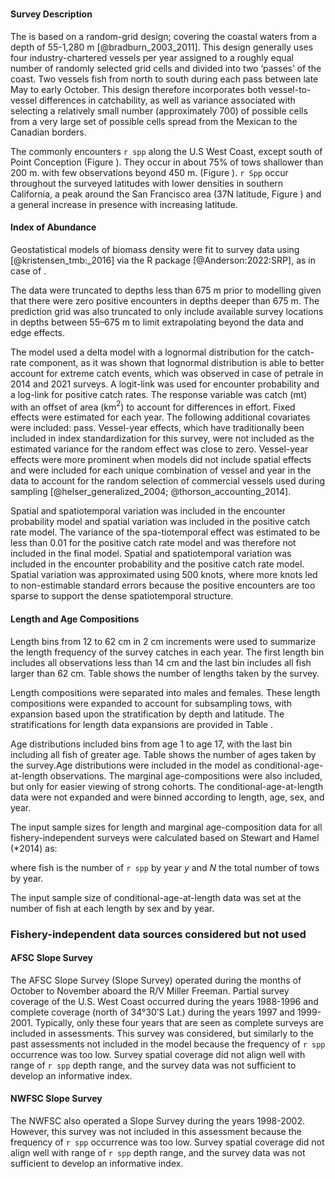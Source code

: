 ### \acrlong{s-wcgbt}


#### Survey Description

The \Gls{s-wcgbt} is based on a random-grid design;
covering the coastal waters from a depth of 55-1,280 m [@bradburn_2003_2011].
This design generally uses four industry-chartered vessels per year assigned to a roughly equal number of randomly selected grid cells and divided into two 'passes' of the coast.
Two vessels fish from north to south during each pass between late May to early October.
This design therefore incorporates both vessel-to-vessel differences in catchability, as well as variance associated with selecting a relatively small number (approximately 700) of possible cells from a very large set of possible cells spread from the Mexican to the Canadian borders.

The \Gls{s-wcgbt} commonly encounters `r spp` along the U.S West Coast, except south of Point Conception (Figure \ref{fig:survey-density}). They occur in about 75\% of tows shallower than 200 m. with few observations beyond 450 m. (Figure \ref{fig:presence-absence-by-depth}). `r Spp` occur throughout the surveyed latitudes with lower densities in southern California, a peak around the San Francisco area (37\textdegree N latitude, Figure \ref{fig:presence-absence-by-latitude}) and a general increase in presence with increasing latitude.

#### Index of Abundance

Geostatistical models of biomass density were fit to survey data using \gls{tmb} [@kristensen_tmb:_2016] via the R package \gls{sdmtmb} [@Anderson:2022:SRP], as in case of \gls{s-tri}.

The data were truncated to depths less than 675 m prior to modelling given that there were zero positive encounters in depths deeper than 675 m. The prediction grid was also truncated to only include available survey locations in depths between 55–675 m to limit extrapolating beyond the data and edge effects.

The model used a delta model with a lognormal distribution for the catch-rate component, as it was shown that lognormal distribution is able to better account for extreme catch events, which was observed in case of petrale in 2014 and 2021 surveys. A logit-link was used for encounter probability and a log-link for positive catch rates. The response variable was catch (mt) with an offset of area (km$^2$) to account for differences in effort. Fixed effects were estimated for each year. The following additional covariates were included: pass. Vessel-year effects, which have traditionally been included in index standardization for this survey, were not included as the estimated variance for the random effect was close to zero. Vessel-year effects were more prominent when models did not include spatial effects and were included for each unique combination of vessel and year in the data to account for the random selection of commercial vessels used during sampling [@helser_generalized_2004; @thorson_accounting_2014].

Spatial and spatiotemporal variation was included in the encounter probability model and spatial variation was included in the positive catch rate model. The variance of the spa-tiotemporal effect was estimated to be less than 0.01 for the positive catch rate model and was therefore not included in the final model. Spatial and spatiotemporal variation was included in the encounter probability and the positive catch rate model. Spatial variation was approximated using 500 knots, where more knots led to non-estimable standard errors because the positive encounters are too sparse to support the dense spatiotemporal structure.

#### Length and Age Compositions

Length bins from 12 to 62 cm in 2 cm increments were used to summarize the length frequency of the survey catches in each year. The first length bin includes all observations less than 14 cm and the last bin includes all fish larger than 62 cm. Table \ref{tab:sample-size-length-wcgbts} shows the number of lengths taken by the survey. 

Length compositions were separated into males and females. These length compositions were expanded to account for subsampling tows, with expansion based upon the stratification by depth and latitude. The stratifications for length data expansions are provided in Table \ref{tab:strata-wcgbts}.

Age distributions included bins from age 1 to age 17, with the last bin including all fish of greater age. Table \ref{tab:sample-size-age-wcgbts} shows the number of ages taken by the survey.Age distributions were included in the model as conditional-age-at-length observations. The marginal \Gls{s-wcgbt} age-compositions were also included, but only for easier viewing of strong cohorts. The conditional-age-at-length data were not expanded and were binned according to length, age, sex, and year.

The input sample sizes for length and marginal age-composition data for all fishery-independent surveys were calculated based on Stewart and Hamel (*2014) as: 

\begin{centering}

$\text{Input N}_{y} = (0.138*(\sum_{}^{N} \text{fish}_{y} / \sum_{}^{N} \text{tows}_{y}) + 1)*\sum_{}^{N} \text{tows}_y$ 

\end{centering}

where fish is the number of `r spp` by year $y$ and $N$ the total number of tows by year.  

The input sample size of conditional-age-at-length data was set at the number of fish at each length by sex and by year. 

### Fishery-independent data sources considered but not used

#### AFSC Slope Survey

The AFSC Slope Survey (Slope Survey) operated during the months of October to November aboard the R/V Miller Freeman. Partial survey coverage of the U.S. West Coast occurred during the years 1988-1996 and complete coverage (north of 34°30'S Lat.) during the years 1997 and 1999-2001. Typically, only these four years that are seen as complete
surveys are included in assessments. This survey was considered, but similarly to the past assessments not included in the model because the frequency of `r spp` occurrence was too low. Survey spatial coverage did not align well with range of `r spp` depth range, and the survey data was not sufficient to develop an informative index. 

#### NWFSC Slope Survey

The NWFSC also operated a Slope Survey during the years 1998-2002. However, this survey was not included in this assessment because the frequency of `r spp` occurrence was too low. Survey spatial coverage did not align well with range of `r spp` depth range, and the survey data was not sufficient to develop an informative index.

